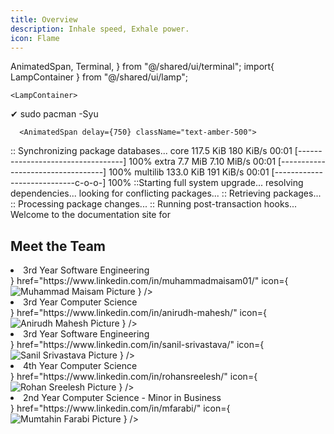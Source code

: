 ```yaml
---
title: Overview
description: Inhale speed, Exhale power.
icon: Flame
---
```


  AnimatedSpan,
  Terminal,
} from "@/shared/ui/terminal";
import{ LampContainer } from "@/shared/ui/lamp";

    <LampContainer>
 <Terminal>
      <AnimatedSpan delay={500} className="text-yellow-500">
        <span>✔ sudo pacman -Syu</span>
      </AnimatedSpan>

      <AnimatedSpan delay={750} className="text-amber-500">
<span>:: Synchronizing package databases...</span>
      </AnimatedSpan>
      <AnimatedSpan delay={1000} className="text-amber-500">
 <span>core             117.5 KiB   180 KiB/s 00:01 [----------------------------------] 100%</span>
      </AnimatedSpan>
      <AnimatedSpan delay={1250} className="text-amber-500">
 <span>extra              7.7 MiB  7.10 MiB/s 00:01 [----------------------------------] 100%</span>
      </AnimatedSpan>
      <AnimatedSpan delay={1500} className="text-amber-500">
 <span>multilib         133.0 KiB   191 KiB/s 00:01 [----------------------------c-o-o-] 100%</span>
      </AnimatedSpan>
      <AnimatedSpan delay={1750} className="text-amber-500">
<span>::Starting full system upgrade...</span>
      </AnimatedSpan>
      <AnimatedSpan delay={2000} className="text-amber-500">
<span>resolving dependencies...</span>
      </AnimatedSpan>
      <AnimatedSpan delay={2250} className="text-amber-500">
<span>looking for conflicting packages...</span>
      </AnimatedSpan>
      <AnimatedSpan delay={2500} className="text-amber-500">
<span>:: Retrieving packages...</span>
      </AnimatedSpan>
      <AnimatedSpan delay={2750} className="text-amber-500">
<span>:: Processing package changes...</span>
      </AnimatedSpan>
      <AnimatedSpan delay={3000} className="text-amber-500">
<span>:: Running post-transaction hooks...</span>
      </AnimatedSpan>
      <AnimatedSpan delay={3250} className="text-amber-500">
<span className="bg-gradient-to-r from-yellow-500 via-amber-500 to-orange-500 bg-clip-text text-transparent px-2 font-bold text-xl text-center">
Welcome to the documentation site for <Link href="/"><ColourfulText text="Inferno."/></Link>
</span>
      </AnimatedSpan>
    </Terminal>
    </LampContainer>

## Meet the Team

<Cards>
<Card
    title="Muhammad Maisam"
    description={
    <>
    <li>3rd Year Software Engineering</li>
    </>}
    href="https://www.linkedin.com/in/muhammadmaisam01/"
    icon={
      <img
        src="https://media.licdn.com/dms/image/v2/D5603AQE-DYlrUhep3w/profile-displayphoto-shrink_800_800/B56ZWwd0.hGUAc-/0/1742422365225?e=1748476800&v=beta&t=i9GabsS91UAIyn7MeXgahGuh6B7tlujA3tzbndJtpgM"
        alt="Muhammad Maisam Picture"
        width={24}
        height={24}
      />
      }
/>
<Card
    title="Anirudh Mahesh"
    description={
    <>
    <li>3rd Year Computer Science</li>
    </>}
    href="https://www.linkedin.com/in/anirudh-mahesh/"
    icon={
      <img
        src="https://avatars.githubusercontent.com/u/109389814?v=4"
        alt="Anirudh Mahesh Picture"
        width={24}
        height={24}
      />
      }
/>
<Card
    title="Sanil Srivastava"
    description={
    <>
    <li>3rd Year Software Engineering</li>
    </>}
    href="https://www.linkedin.com/in/sanil-srivastava/"
    icon={
      <img
        src="https://media.licdn.com/dms/image/v2/D5603AQFqXs0c3tgBiw/profile-displayphoto-shrink_800_800/profile-displayphoto-shrink_800_800/0/1674777087033?e=1748476800&v=beta&t=HaweYe5stfs3Ro-7opT8UjJLO_vgnbKogjRZyJVUvOQ"
        alt="Sanil Srivastava Picture"
        width={24}
        height={24}
      />
      }
/>
<Card
    title="Rohan Sreelesh"
    description={
    <>
    <li>4th Year Computer Science</li>
    </>}
    href="https://www.linkedin.com/in/rohansreelesh/"
    icon={
      <img
        src="https://media.licdn.com/dms/image/v2/D4D03AQHM2l-qHrONhQ/profile-displayphoto-shrink_400_400/B4DZWeg80uHIAg-/0/1742121193038?e=1748476800&v=beta&t=DPBal6Fn41ZMTpvWzrrKuQrN3906K75GmZZvyDAZvb8"
        alt="Rohan Sreelesh Picture"
        width={24}
        height={24}
      />
      }
/>
<Card
    title="Mumtahin Farabi"
    description={
    <>
    <li>2nd Year Computer Science - Minor in Business</li>
    </>}
    href="https://www.linkedin.com/in/mfarabi/"
    icon={
      <img
        src="https://media.licdn.com/dms/image/v2/D4E03AQFpxJLWWAf_Sw/profile-displayphoto-shrink_800_800/profile-displayphoto-shrink_800_800/0/1730870018543?e=1748476800&v=beta&t=cq2QPOUMUnSknzEzdMuARz0GXcvK3No2NlGJTw8tsXQ"
        alt="Mumtahin Farabi Picture"
        width={24}
        height={24}
      />
      }
/>
</Cards>
